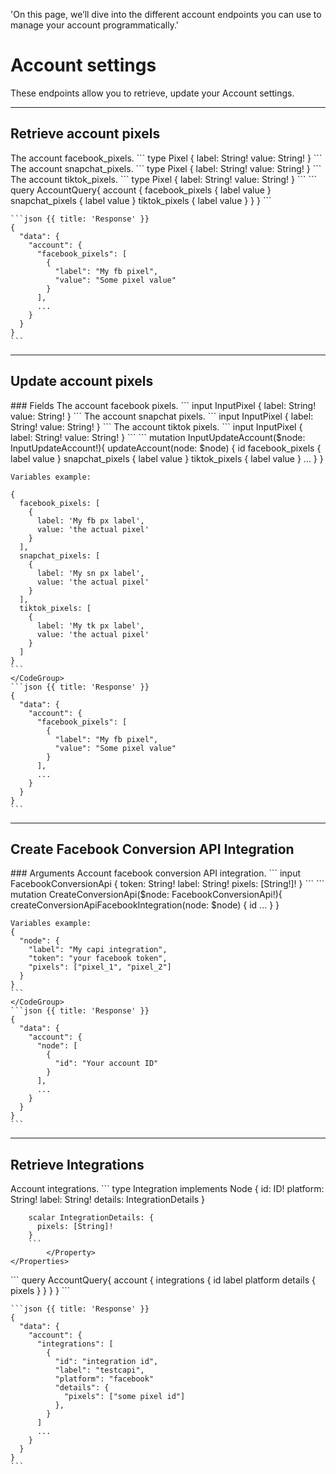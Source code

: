   'On this page, we’ll dive into the different account endpoints you can use to manage your account programmatically.'

# Account settings

These endpoints allow you to retrieve, update your Account settings.

---

## Retrieve account pixels

<Row>
  <Col>
    <Properties>
      <Property name="facebook_pixels" type="[Pixel!]!">
				The account facebook_pixels.
				```
				type Pixel {
					label: String!
					value: String!
				}
				```
			</Property>
			<Property name="snapchat_pixels" type="[Pixel!]!">
				The account snapchat_pixels.
				```
				type Pixel {
					label: String!
					value: String!
				}
				```
			</Property>
			<Property name="tiktok_pixels" type="[Pixel!]!">
				The account tiktok_pixels.
				```
				type Pixel {
					label: String!
					value: String!
				}
				```
			</Property>
    </Properties> 
  </Col>
  <Col sticky>
    <CodeGroup title="Request" tag="POST" label="https://services.lightfunnels.com/api/v2">
    ```
    query AccountQuery{
      account {
        facebook_pixels {
          label
          value
        }
        snapchat_pixels {
          label
          value
        }
        tiktok_pixels {
          label
          value
        }
      }
    }
    ```
    </CodeGroup>

    ```json {{ title: 'Response' }}
    {
      "data": {
        "account": {
          "facebook_pixels": [
            {
              "label": "My fb pixel",
              "value": "Some pixel value"
            }
          ],
          ...
        }
      }
    }
    ```
  </Col>
</Row>

---

## Update account pixels

<Row>
  <Col>
		### Fields
		<Properties> 
			<Property name="facebook_pixels" type="[InputPixel]">
				The account facebook pixels.
        ```
        input InputPixel {
          label: String!
          value: String!
        }
        ```
			</Property>
			<Property name="snapchat_pixels" type="[InputPixel]">
				The account snapchat pixels.
        ```
        input InputPixel {
          label: String!
          value: String!
        }
        ```
			</Property>
			<Property name="tiktok_pixels" type="[InputPixel]">
				The account tiktok pixels.
        ```
        input InputPixel {
          label: String!
          value: String!
        }
        ```
			</Property>
    </Properties>
  </Col>
  <Col sticky>
    <CodeGroup title="Request" tag="POST" label="https://services.lightfunnels.com/api/v2">
    ```
    mutation InputUpdateAccount($node: InputUpdateAccount!){
      updateAccount(node: $node) {
        id
        facebook_pixels {
          label
          value
        }
        snapchat_pixels {
          label
          value
        }
        tiktok_pixels {
          label
          value
        }
        ...
      }
    }

    Variables example:

    {
      facebook_pixels: [
        {
          label: 'My fb px label',
          value: 'the actual pixel'
        }
      ],
      snapchat_pixels: [
        {
          label: 'My sn px label',
          value: 'the actual pixel'
        }
      ],
      tiktok_pixels: [
        {
          label: 'My tk px label',
          value: 'the actual pixel'
        }
      ]
    }
    ```
    </CodeGroup>
    ```json {{ title: 'Response' }}
    {
      "data": {
        "account": {
          "facebook_pixels": [
            {
              "label": "My fb pixel",
              "value": "Some pixel value"
            }
          ],
          ...
        }
      }
    }
    ```
  </Col>
</Row>

---

## Create Facebook Conversion API Integration

<Row>
  <Col>
		### Arguments
		<Properties> 
			<Property name="node" type="FacebookConversionApi!">
				Account facebook conversion API integration.
        ```
        input FacebookConversionApi {
          token: String!
          label: String!
          pixels: [String!]!
        }
        ```
			</Property>
    </Properties>
  </Col>
  <Col sticky>
    <CodeGroup title="Request" tag="POST" label="https://services.lightfunnels.com/api/v2">
    ```
    mutation CreateConversionApi($node: FacebookConversionApi!){
      createConversionApiFacebookIntegration(node: $node) {
        id
        ...
      }
    }

    Variables example:
    {
      "node": {
        "label": "My capi integration",
        "token": "your facebook token",
        "pixels": ["pixel_1", "pixel_2"]
      }
    }
    ```
    </CodeGroup>
    ```json {{ title: 'Response' }}
    {
      "data": {
        "account": {
          "node": [
            {
              "id": "Your account ID"
            }
          ],
          ...
        }
      }
    }
    ```
  </Col>
</Row>

---

## Retrieve Integrations

<Row>
  <Col>
    <Properties>
      <Property name="integrations" type="[Integration!]!">
				Account integrations.
        ```
        type Integration implements Node {
          id: ID!
          platform: String!
          label: String!
          details: IntegrationDetails
        }

        scalar IntegrationDetails: {
          pixels: [String]!
        }
        ```
			</Property>
    </Properties> 
  </Col>
  <Col sticky>
    <CodeGroup title="Request" tag="POST" label="https://services.lightfunnels.com/api/v2">
    ```
    query AccountQuery{
      account {
        integrations {
          id
          label
          platform
          details {
            pixels
          }
        }
      }
    }
    ```
    </CodeGroup>

    ```json {{ title: 'Response' }}
    {
      "data": {
        "account": {
          "integrations": [
            {
              "id": "integration id",
              "label": "testcapi",
              "platform": "facebook"
              "details": {
                "pixels": ["some pixel id"]
              },
            }
          ]
          ...
        }
      }
    }
    ```
  </Col>
</Row>

